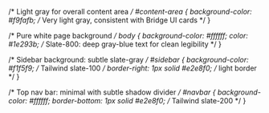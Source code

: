 /* Light gray for overall content area */
#content-area {
  background-color: #f9fafb;  /* Very light gray, consistent with Bridge UI cards */
}

/* Pure white page background */
body {
  background-color: #ffffff;
  color: #1e293b; /* Slate-800: deep gray-blue text for clean legibility */
}

/* Sidebar background: subtle slate-gray */
#sidebar {
  background-color: #f1f5f9;  /* Tailwind slate-100 */
  border-right: 1px solid #e2e8f0;  /* light border */
}

/* Top nav bar: minimal with subtle shadow divider */
#navbar {
  background-color: #ffffff;
  border-bottom: 1px solid #e2e8f0;  /* Tailwind slate-200 */
}

